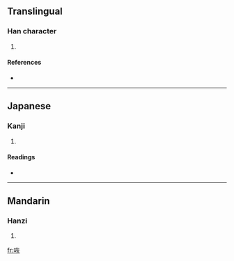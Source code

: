 ==Translingual==

===Han character===
{{Han char|rn=30|rad=口|as=06|sn=9|four=|canj=口大火 (RKF)}}

# {{defn|Han}}

====References====
* {{Han ref|kx=0187.120|dkj=03556|dj=0406.130|hdz=10613.140|uh=54B4|ud=21684}}

----

==Japanese==

===Kanji===
{{ja-kanji|grade=|rs=口06}}

# {{defn|Japanese}}

====Readings====
* {{ja-readings|on=[[かい]] (kai), [[け]] (ke)|kun=[[こえ]] (koe)}}

----

==Mandarin==

===Hanzi===
{{cmn-hanzi|pin=[[huá]] ([[hua2]]), [[huī]] ([[hui1]]), [[shì]] ([[shi4]])|wg=hua<sup>2</sup>, hui<sup>1</sup>, shih<sup>4</sup>}}

# {{defn|Mandarin}}

[[fr:咴]]